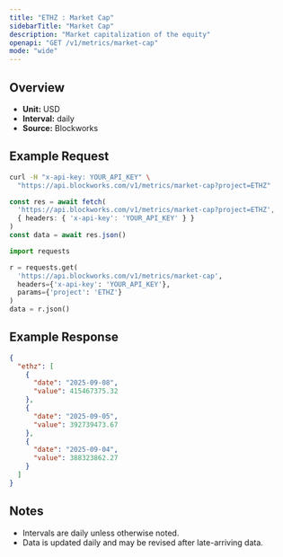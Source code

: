```yaml
---
title: "ETHZ : Market Cap"
sidebarTitle: "Market Cap"
description: "Market capitalization of the equity"
openapi: "GET /v1/metrics/market-cap"
mode: "wide"
---
```


## Overview

- **Unit:** USD
- **Interval:** daily
- **Source:** Blockworks

## Example Request

<CodeGroup>

```bash cURL
curl -H "x-api-key: YOUR_API_KEY" \
  "https://api.blockworks.com/v1/metrics/market-cap?project=ETHZ"
```

```typescript TypeScript
const res = await fetch(
  'https://api.blockworks.com/v1/metrics/market-cap?project=ETHZ',
  { headers: { 'x-api-key': 'YOUR_API_KEY' } }
)
const data = await res.json()
```

```python Python
import requests

r = requests.get(
  'https://api.blockworks.com/v1/metrics/market-cap',
  headers={'x-api-key': 'YOUR_API_KEY'},
  params={'project': 'ETHZ'}
)
data = r.json()
```

</CodeGroup>

## Example Response

```json
{
  "ethz": [
    {
      "date": "2025-09-08",
      "value": 415467375.32
    },
    {
      "date": "2025-09-05",
      "value": 392739473.67
    },
    {
      "date": "2025-09-04",
      "value": 388323862.27
    }
  ]
}
```

## Notes
- Intervals are daily unless otherwise noted.
- Data is updated daily and may be revised after late-arriving data.
